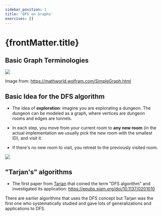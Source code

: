 ```yaml
---
sidebar_position: 1
title: 'DFS on Graphs'
exercises: []
---
```


# {frontMatter.title}

## Basic Graph Terminologies

![](https://mathworld.wolfram.com/images/eps-svg/SimpleGraph_950.svg)

Image from: https://mathworld.wolfram.com/SimpleGraph.html

## Basic Idea for the DFS algorithm

* The idea of **exploration**: imagine you are explorating a dungeon.
The dungeon can be modeled as a graph, where vertices are dungeon rooms and edges are tunnels.

* In each step, you move from your current room to **any new room** (in the actual implementation we usually pick the new room with the smallest ID), and visit it.
* If there's no new room to visit, you retreat to the previously visited room.

![](./dfs1.png)

## "Tarjan's" algorithms

* The first paper from [Tarjan](https://en.wikipedia.org/wiki/Robert_Tarjan) that coined the term "DFS algorithm" and investigated its application: https://epubs.siam.org/doi/10.1137/0201010

There are earlier algorithms that uses the DFS concept but Tarjan was the first one who systematically studied and gave lots of generalizations and applications to DFS.